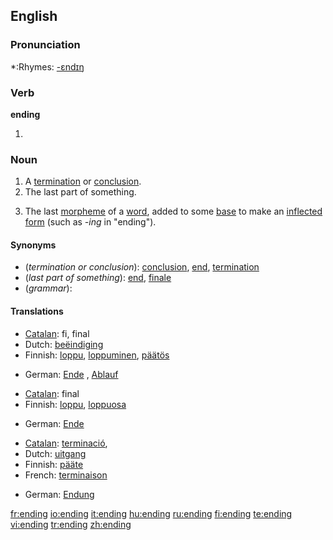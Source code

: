 ==English==

===Pronunciation===
*:Rhymes: [[Rhymes:English:-ɛndɪŋ|-ɛndɪŋ]]

===Verb===
'''ending'''
#{{present participle of|end}}

===Noun===
{{en-noun}}
# A [[termination]] or [[conclusion]].
# The last part of something.
# {{grammar}} The last [[morpheme]] of a [[word]], added to some [[base]] to make an [[inflected]] [[form]] (such as ''-ing'' in "ending").

====Synonyms====
*(''termination or conclusion''): [[conclusion]], [[end]], [[termination]]
*(''last part of something''): [[end]], [[finale]]
*(''grammar''):

====Translations====

{{trans-top|termination or conclusion}}
*[[Catalan]]: fi, final
*Dutch: [[beëindiging]] {{f}}
*Finnish: [[loppu]], [[loppuminen]], [[päätös]]
{{trans-mid}}
*German: [[Ende]] {{n}}, [[Ablauf]] {{m}}
{{trans-bottom}}

{{trans-top|last part of something}}
*[[Catalan]]: final
*Finnish: [[loppu]], [[loppuosa]]
{{trans-mid}}
*German: [[Ende]] {{n}}
{{trans-bottom}}

{{trans-top|grammar: last morpheme of a word}}
*[[Catalan]]: [[terminació]], {{f}}
*Dutch: [[uitgang]] {{m}}
*Finnish: [[pääte]]
*French: [[terminaison]] {{f}}
{{trans-mid}}
*German: [[Endung]] {{f}}
{{trans-bottom}}

[[fr:ending]]
[[io:ending]]
[[it:ending]]
[[hu:ending]]
[[ru:ending]]
[[fi:ending]]
[[te:ending]]
[[vi:ending]]
[[tr:ending]]
[[zh:ending]]